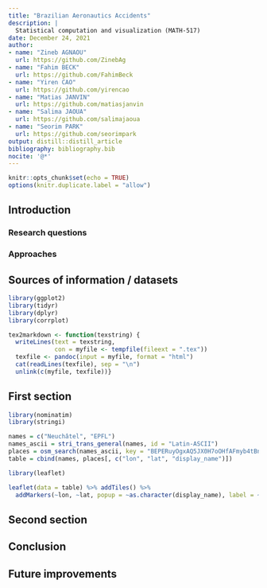 ```yaml
---
title: "Brazilian Aeronautics Accidents"
description: |
  Statistical computation and visualization (MATH-517)
date: December 24, 2021
author:
- name: "Zineb AGNAOU"  
  url: https://github.com/ZinebAg
- name: "Fahim BECK"
  url: https://github.com/FahimBeck
- name: "Yiren CAO"
  url: https://github.com/yirencao
- name: "Matias JANVIN"
  url: https://github.com/matiasjanvin
- name: "Salima JAOUA"
  url: https://github.com/salimajaoua
- name: "Seorim PARK"
  url: https://github.com/seorimpark
output: distill::distill_article
bibliography: bibliography.bib
nocite: '@*'
---
```


<div style="text-align: justify">
<div style="text-justify: inter-word">

```r
knitr::opts_chunk$set(echo = TRUE)
options(knitr.duplicate.label = "allow")
```

## Introduction

### Research questions


### Approaches


## Sources of information / datasets



````r
library(ggplot2)
library(tidyr)
library(dplyr)
library(corrplot)
````

```r
tex2markdown <- function(texstring) {
  writeLines(text = texstring,
             con = myfile <- tempfile(fileext = ".tex"))
  texfile <- pandoc(input = myfile, format = "html")
  cat(readLines(texfile), sep = "\n")
  unlink(c(myfile, texfile))}
```

## First section 

```r

library(nominatim)
library(stringi)

names = c("Neuchâtel", "EPFL")
names_ascii = stri_trans_general(names, id = "Latin-ASCII")
places = osm_search(names_ascii, key = "BEPERuyOgxAQ5JX0H7oOHfAFmyb4tBnx")
table = cbind(names, places[, c("lon", "lat", "display_name")])

library(leaflet)

leaflet(data = table) %>% addTiles() %>%
  addMarkers(~lon, ~lat, popup = ~as.character(display_name), label = ~as.character(names))

```


## Second section 


## Conclusion


## Future improvements


<div id="refs"></div>

